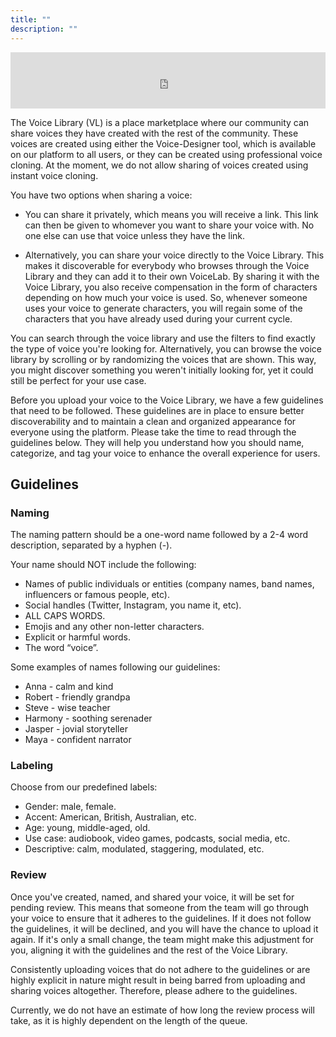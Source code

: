 ```yaml
---
title: ""
description: ""
---
```

<iframe id="AudioNativeElevenLabsPlayer" width="100%" height="90" frameBorder="no" scrolling="no" seamless src="https://elevenlabs.io/player/index.html?publicUserId=d65e433fd8a560cbba1b7dd26809dd48ea2b408c5b6c0a3e42e5b83c43957f5b&small=true&textColor=rgba(0,%200,%200,%201)&backgroundColor=rgba(255,%20255,%20255,%201)"></iframe>
<script src="https://elevenlabs.io/player/audioNativeHelper.js" type="text/javascript"></script>

The Voice Library (VL) is a place marketplace where our community can share voices they have created with the rest of the community. These voices are created using either the Voice-Designer tool, which is available on our platform to all users, or they can be created using professional voice cloning. At the moment, we do not allow sharing of voices created using instant voice cloning.

You have two options when sharing a voice: 
- You can share it privately, which means you will receive a link. This link can then be given to whomever you want to share your voice with. No one else can use that voice unless they have the link.

- Alternatively, you can share your voice directly to the Voice Library. This makes it discoverable for everybody who browses through the Voice Library and they can add it to their own VoiceLab. By sharing it with the Voice Library, you also receive compensation in the form of characters depending on how much your voice is used. So, whenever someone uses your voice to generate characters, you will regain some of the characters that you have already used during your current cycle.


You can search through the voice library and use the filters to find exactly the type of voice you're looking for. Alternatively, you can browse the voice library by scrolling or by randomizing the voices that are shown. This way, you might discover something you weren't initially looking for, yet it could still be perfect for your use case.

Before you upload your voice to the Voice Library, we have a few guidelines that need to be followed. These guidelines are in place to ensure better discoverability and to maintain a clean and organized appearance for everyone using the platform. Please take the time to read through the guidelines below. They will help you understand how you should name, categorize, and tag your voice to enhance the overall experience for users.




## Guidelines


### Naming
The naming pattern should be a one-word name followed by a 2-4 word description, separated by a hyphen (-).

Your name should NOT include the following:
- Names of public individuals or entities (company names, band names, influencers or famous people, etc).
- Social handles (Twitter, Instagram, you name it, etc).
- ALL CAPS WORDS.
- Emojis and any other non-letter characters.
- Explicit or harmful words.
- The word “voice”.

Some examples of names following our guidelines:
- Anna - calm and kind
- Robert - friendly grandpa
- Steve - wise teacher
- Harmony - soothing serenader
- Jasper - jovial storyteller
- Maya - confident narrator


### Labeling
Choose from our predefined labels:

- Gender: male, female.
- Accent: American, British, Australian, etc.
- Age: young, middle-aged, old.
- Use case: audiobook, video games, podcasts, social media, etc.
- Descriptive: calm, modulated, staggering, modulated, etc.


### Review
Once you've created, named, and shared your voice, it will be set for pending review. This means that someone from the team will go through your voice to ensure that it adheres to the guidelines. If it does not follow the guidelines, it will be declined, and you will have the chance to upload it again. If it's only a small change, the team might make this adjustment for you, aligning it with the guidelines and the rest of the Voice Library.

Consistently uploading voices that do not adhere to the guidelines or are highly explicit in nature might result in being barred from uploading and sharing voices altogether. Therefore, please adhere to the guidelines.

Currently, we do not have an estimate of how long the review process will take, as it is highly dependent on the length of the queue.